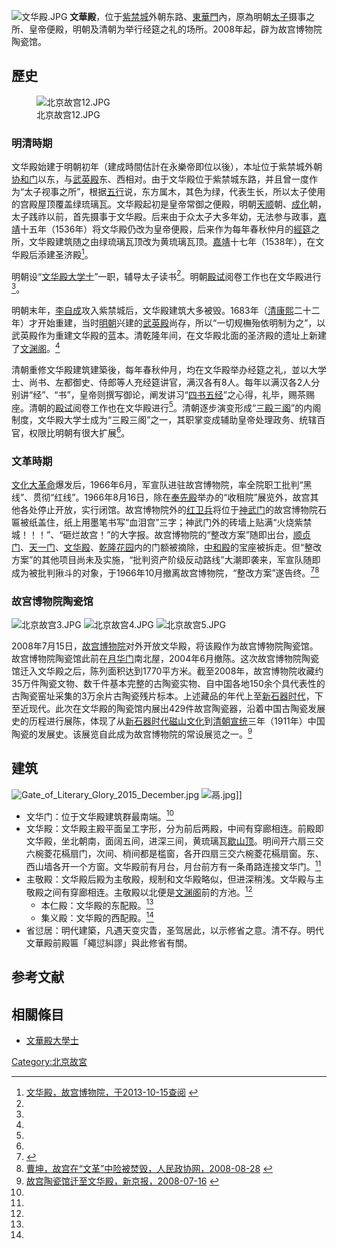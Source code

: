 {{Coord|39.915501|116.399188|type:landmark_region:CN-11_source:GoogleMaps|display=title}}
[[File:文华殿.JPG|thumb]]
'''文華殿'''，位于[[紫禁城|紫禁城]]外朝东路、[[東華門|東華門]]內，原為明朝[[太子|太子]]摄事之所、皇帝便殿，明朝及清朝为举行经筵之礼的场所。2008年起，辟为故宫博物院陶瓷馆。

== 歷史 ==
[[File:北京故宫12.JPG|thumb]]
=== 明清時期 ===
文华殿始建于明朝初年（建成時間估計在永樂帝即位以後），本址位于紫禁城外朝[[协和门|协和门]]以东，与[[武英殿|武英殿]]东、西相对。由于文华殿位于紫禁城东路，并且曾一度作为“太子视事之所”，根据[[五行|五行]]说，东方属木，其色为绿，代表生长，所以太子使用的宫殿屋顶覆盖绿琉璃瓦。文华殿起初是皇帝常御之便殿，明朝[[天顺_(明朝)|天顺]]朝、[[成化|成化]]朝，太子践祚以前，首先摄事于文华殿。后来由于众太子大多年幼，无法参与政事，[[嘉靖|嘉靖]]十五年（1536年）将文华殿仍改为皇帝便殿，后来作为每年春秋仲月的[[經筵|經筵]]之所，文华殿建筑随之由绿琉璃瓦顶改为黄琉璃瓦顶。[[嘉靖|嘉靖]]十七年（1538年），在文华殿后添建圣济殿<ref name=wenhuadian>[http://www.dpm.org.cn/www_oldweb/China/phoweb/BuildingPage/6/B2627.htm 文华殿，故宫博物院，于2013-10-15查阅] {{webarchive|url=https://web.archive.org/web/20131016163445/http://www.dpm.org.cn/www_oldweb/China/phoweb/BuildingPage/6/B2627.htm |date=2013-10-16 }}</ref>。

明朝设“[[文华殿大学士|文华殿大学士]]”一职，辅导太子读书<ref name=wenhuadian/>。明朝[[殿试|殿试]]阅卷工作也在文华殿进行<ref name=wenhuadian/>。

明朝末年，[[李自成|李自成]]攻入紫禁城后，文华殿建筑大多被毁。1683年（[[清朝|清]][[康熙|康熙]]二十二年）才开始重建，当时[[明朝|明朝]]兴建的[[武英殿|武英殿]]尚存，所以“一切规橅殆依明制为之”，以武英殿作为重建文华殿的蓝本。清乾隆年间，在文华殿北面的圣济殿的遗址上新建了[[文渊阁|文渊阁]]。<ref name=wenhuadian/>

清朝重修文华殿建筑建築後，每年春秋仲月，均在文华殿举办经筵之礼，並以大学士、尚书、左都御史、侍郎等人充经筵讲官，满汉各有8人。每年以满汉各2人分别讲“经”、“书”，皇帝则撰写御论，阐发讲习“[[四书五经|四书五经]]”之心得，礼毕，赐茶赐座。清朝的[[殿试|殿试]]阅卷工作也在文华殿进行<ref name=wenhuadian/>。清朝逐步演变形成“[[三殿三阁|三殿三阁]]”的内阁制度，文华殿大学士成为“三殿三阁”之一，其职掌变成辅助皇帝处理政务、统辖百官，权限比明朝有很大扩展<ref name=wenhuadian/>。

=== 文革時期 ===
[[文化大革命|文化大革命]]爆发后，1966年6月，军宣队进驻故宫博物院，率全院职工批判“黑线”、贯彻“红线”。1966年8月16日，除在[[奉先殿|奉先殿]]举办的“收租院”展览外，故宫其他各处停止开放，实行闭馆。故宫博物院外的[[红卫兵|红卫兵]]将位于[[神武门|神武门]]的故宫博物院石匾被纸盖住，纸上用墨笔书写“血泪宫”三字；神武门外的砖墙上贴满“火烧紫禁城！！！”、“砸烂故宫！”的大字报。故宫博物院的“整改方案”随即出台，[[顺贞门|顺贞门]]、[[天一门|天一门]]、[[文华殿|文华殿]]、[[乾隆花园|乾隆花园]]内的门额被摘除，[[中和殿|中和殿]]的宝座被拆走。但“整改方案”的其他项目尚未及实施，“批判资产阶级反动路线”大潮即袭来，军宣队随即成为被批判揪斗的对象，于1966年10月撤离故宫博物院，“整改方案”遂告终。<ref>{{Cite web |url=http://news.ifeng.com/history/zhongguoxiandaishi/detail_2010_04/14/524639_0.shtml |title=文革防窥视中南海要提高午门 周恩来：不能作傻事，凤凰网，2010年04月14日 |accessdate=2013年10月18日 |archive-date=2017年3月1日 |archive-url=https://web.archive.org/web/20170301180613/http://news.ifeng.com/history/zhongguoxiandaishi/detail_2010_04/14/524639_0.shtml |dead-url=no }}</ref><ref>[http://www.rmzxb.com.cn/wh/ws/t20080828_207545.htm 曹坤，故宫在“文革”中险被焚毁，人民政协网，2008-08-28] {{webarchive|url=https://web.archive.org/web/20131019115615/http://www.rmzxb.com.cn/wh/ws/t20080828_207545.htm |date=2013-10-19 }}</ref>
=== 故宫博物院陶瓷馆 ===
[[File:北京故宫3.JPG|thumb]]
[[File:北京故宫4.JPG|thumb]]
[[File:北京故宫5.JPG|thumb]]

2008年7月15日，[[故宫博物院|故宫博物院]]对外开放文华殿，将该殿作为故宫博物院陶瓷馆。故宫博物院陶瓷馆此前在[[月华门|月华门]]南北屋，2004年6月撤陈。这次故宫博物院陶瓷馆迁入文华殿之后，陈列面积达到1770平方米。截至2008年，故宫博物院收藏约35万件陶瓷文物、数千件基本完整的古陶瓷实物、自中国各地150余个具代表性的古陶瓷窑址采集的3万余片古陶瓷残片标本。上述藏品的年代上至[[新石器时代|新石器时代]]，下至近现代。此次在文华殿的陶瓷馆内展出429件故宫陶瓷器，沿着中国古陶瓷发展史的历程进行展陈，体现了从[[新石器时代|新石器时代]][[磁山文化|磁山文化]]到[[清朝|清朝]][[宣统|宣统]]三年（1911年）中国陶瓷的发展史。该展览自此成为故宫博物院的常设展览之一。<ref>[http://epaper.bjnews.com.cn/html/2008-07/16/content_237204.htm 故宫陶瓷馆迁至文华殿，新京报，2008-07-16] {{webarchive|url=https://web.archive.org/web/20131016222054/http://epaper.bjnews.com.cn/html/2008-07/16/content_237204.htm |date=2013-10-16 }}</ref>

==建筑==
[[File:Gate_of_Literary_Glory_2015_December.jpg|thumb]]
[[File:鬲.jpg|thumb]]]]
*文华门：位于文华殿建筑群最南端。<ref name=wenhuadian/>
*文华殿：文华殿主殿平面呈工字形，分为前后两殿，中间有穿廊相连。前殿即文华殿，坐北朝南，面阔五间，进深三间，黄琉璃瓦[[歇山顶|歇山顶]]。明间开六扇三交六椀菱花槅扇门，次间、梢间都是槛窗，各开四扇三交六椀菱花槅扇窗。东、西山墙各开一个方窗。文华殿前有月台，月台前方有一条甬路连接文华门。<ref name=wenhuadian/>
*主敬殿：文华殿后殿为主敬殿，规制和文华殿略似，但进深稍浅。文华殿与主敬殿之间有穿廊相连。主敬殿以北便是[[文渊阁|文渊阁]]前的方池。<ref name=wenhuadian/>
**本仁殿：文华殿的东配殿。<ref name=wenhuadian/>
**集义殿：文华殿的西配殿。<ref name=wenhuadian/>
*省愆居：明代建築，凡遇天变灾眚，圣驾居此，以示修省之意。清不存。明代文華殿前殿匾「繩愆糾謬」與此修省有關。

==参考文献==
{{reflist}}

==相關條目==
{{commonscat|Hall of Literary Glory}}
{{commonscat|Ceramics in the Palace Museum|故宫博物院藏陶瓷器}}
*[[文華殿大學士|文華殿大學士]]

{{Geographic Location
|西北 = [[体仁阁|体仁阁]]
|北 = [[文渊阁|文渊阁]]<br>内金水河
|東北 =[[上驷院|御马厩]]（[[清史馆|清史西馆]]）
|西 = [[内金水河|内金水河]]
|中央 = <BIG>'''文华殿'''</BIG>
|東 = [[传心殿|传心殿]]
|西南 = [[半壁桥_(北京故宫)|半壁桥]]<br>[[协和门|协和门]]
|南 =[[内阁大堂|内阁大堂]]、[[红本库|红本库]]
|東南 =[[实录库|实录库]]
}}

[[Category:北京故宮|Category:北京故宮]]